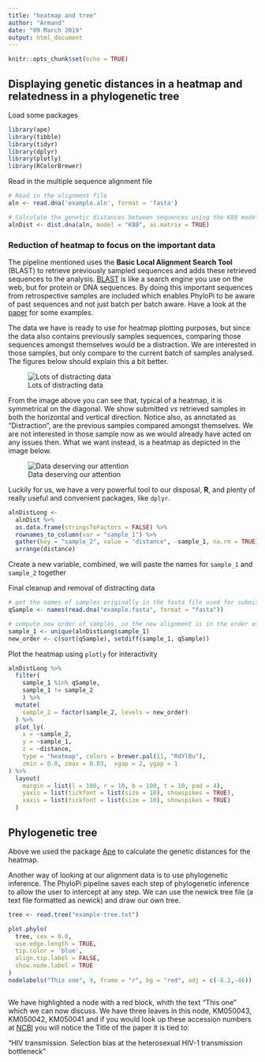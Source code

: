 ```yaml
---
title: "heatmap and tree"
author: "Armand"
date: "09 March 2019"
output: html_document
---
```


```r
knitr::opts_chunk$set(echo = TRUE)
```

## Displaying genetic distances in a heatmap and relatedness in a phylogenetic tree

Load some packages

```r
library(ape)
library(tibble)
library(tidyr)
library(dplyr)
library(plotly)
library(RColorBrewer)
```

Read in the multiple sequence alignment file

```r
# Read in the alignment file
aln <- read.dna('example.aln', format = 'fasta')

# Calculate the genetic distances between sequences using the K80 model, as.mattrix makes the rest easier
alnDist <- dist.dna(aln, model = "K80", as.matrix = TRUE)
```




### Reduction of heatmap to focus on the important data

The pipeline mentioned uses the **Basic Local Alignment Search Tool** (BLAST) to retrieve previously sampled sequences and adds these retrieved sequences to the analysis.  [BLAST](https://blast.ncbi.nlm.nih.gov/Blast.cgi) is like a search engine you use on the web, but for protein or DNA sequences.  By doing this important sequences from retrospective samples are included which enables PhyloPi to be aware of past sequences and not just batch per batch aware.  Have a look at the [paper](https://journals.plos.org/plosone/article/comments?id=10.1371/journal.pone.0213241) for some examples.


The data we have is ready to use for heatmap plotting purposes, but since the data also contains previously samples sequences, comparing those sequences amongst themselves would be a distraction.  We are interested in those samples, but only compare to the current batch of samples analysed.  The figures below should explain this a bit better. 


![Lots of distracting data](heatmap_full.png)



From the image above you can see that, typical of a heatmap, it is symmetrical on the diagonal.  We show submitted *vs* retrieved samples in both the horizontal and vertical direction.  Notice also, as annotated as "Distraction", are the previous samples compared amongst themselves.  We are not interested in those sample now as we would already have acted on any issues then.  What we want instead, is a heatmap as depicted in the image below.



![Data deserving our attention](heatmap_focused.png)



Luckily for us, we have a very powerful tool to our disposal, **R**, and plenty of really useful and convenient packages, like `dplyr`.



```r
alnDistLong <- 
  alnDist %>% 
  as.data.frame(stringsToFactors = FALSE) %>% 
  rownames_to_column(var = "sample_1") %>% 
  gather(key = "sample_2", value = "distance", -sample_1, na.rm = TRUE) %>% 
  arrange(distance)

```




Create a new variable, combined, we will paste the names for `sample_1` and `sample_2` together


Final cleanup and removal of distracting data

```r
# get the names of samples originally in the fasta file used for submission
qSample <- names(read.dna("example.fasta", format = "fasta"))

# compute new order of samples, so the new alignment is in the order of the heatmap example
sample_1 <- unique(alnDistLong$sample_1)
new_order <- c(sort(qSample), setdiff(sample_1, qSample))
```

Plot the heatmap using `plotly` for interactivity

```r
alnDistLong %>% 
  filter(
    sample_1 %in% qSample,
    sample_1 != sample_2
    ) %>% 
  mutate(
    sample_2 = factor(sample_2, levels = new_order)
  ) %>% 
  plot_ly(
    x = ~sample_2,
    y = ~sample_1,
    z = ~distance,
    type = "heatmap", colors = brewer.pal(11, "RdYlBu"), 
    zmin = 0.0, zmax = 0.03,  xgap = 2, ygap = 1
) %>% 
  layout(
    margin = list(l = 100, r = 10, b = 100, t = 10, pad = 4), 
    yaxis = list(tickfont = list(size = 10), showspikes = TRUE),
    xaxis = list(tickfont = list(size = 10), showspikes = TRUE)
  )
```




## Phylogenetic tree

Above we used the package [Ape](http://ape-package.ird.fr/) to calculate the genetic distances for the heatmap. 

Another way of looking at our alignment data is to use phylogenetic inference. The PhyloPi pipeline saves each step of phylogenetic inference to allow the user to intercept at any step.  We can use the newick tree file (a text file formatted as newick) and draw our own tree.

```r
tree <- read.tree("example-tree.txt")

plot.phylo(
  tree, cex = 0.8, 
  use.edge.length = TRUE, 
  tip.color = 'blue', 
  align.tip.label = FALSE, 
  show.node.label = TRUE
)
nodelabels("This one", 9, frame = "r", bg = "red", adj = c(-8.2,-46))



```


We have highlighted a node with a red block, whith the text "This one" which we can now discuss.  We have three leaves in this node, KM050043, KM050042, KM050041 and if you would look up these accession numbers at [NCBI](https://www.ncbi.nlm.nih.gov/nuccore/KM050041.1/) you will notice the Title of the paper it is tied to:

"HIV transmission. Selection bias at the heterosexual HIV-1 transmission bottleneck"






